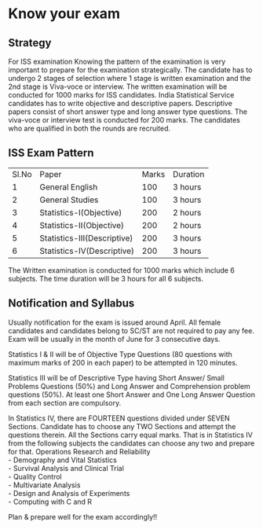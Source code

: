 # Know your exam  

## Strategy
For ISS examination Knowing the pattern of the examination is very important to prepare for the examination strategically. The candidate has to undergo 2 stages of selection where 1 stage is written examination and the 2nd stage is Viva-voce or interview. The written examination will be conducted for 1000 marks for ISS candidates. India Statistical Service candidates has to write objective and descriptive papers. Descriptive papers consist of short answer type and long answer type questions. The viva-voce or interview test is conducted for 200 marks. The candidates who are qualified in both the rounds are recruited.  

## ISS Exam Pattern  


|||||
|--- |--- |--- |--- |
|Sl.No|Paper|Marks|Duration|
|1|General English|100|3 hours|
|2|General Studies|100|3 hours|
|3|Statistics-I(Objective)|200|2 hours|
|4|Statistics-II(Objective)|200|2 hours|
|5|Statistics-III(Descriptive)|200|3 hours|
|6|Statistics-IV(Descriptive)|200|3 hours|  

The Written examination is conducted for 1000 marks which include 6 subjects. The time duration will be  3 hours for all 6 subjects.  

## Notification and Syllabus  

Usually notification for the exam is issued around April. All female candidates and candidates belong to SC/ST are not required to pay any fee. Exam will be usually in the month of June for 3 consecutive days.  

Statistics I & II will be of Objective Type Questions (80 questions with maximum marks of 200 in each paper) to be attempted in 120 minutes.  

Statistics III will be of Descriptive Type having Short Answer/ Small Problems Questions (50%) and Long Answer and Comprehension problem questions (50%). At least one Short Answer and One Long Answer Question from each section are compulsory.  

In Statistics IV, there are FOURTEEN questions divided under SEVEN Sections. Candidate has to choose any TWO Sections and attempt the questions therein. All the Sections carry equal marks. That is in Statistics IV from the following subjects the candidates can choose any two and prepare for that. 
Operations Research and Reliability  
- Demography and Vital Statistics  
- Survival Analysis and Clinical Trial  
- Quality Control  
- Multivariate Analysis  
- Design and Analysis of Experiments  
- Computing with C and R 

Plan & prepare well for the exam accordingly!!









 
       

